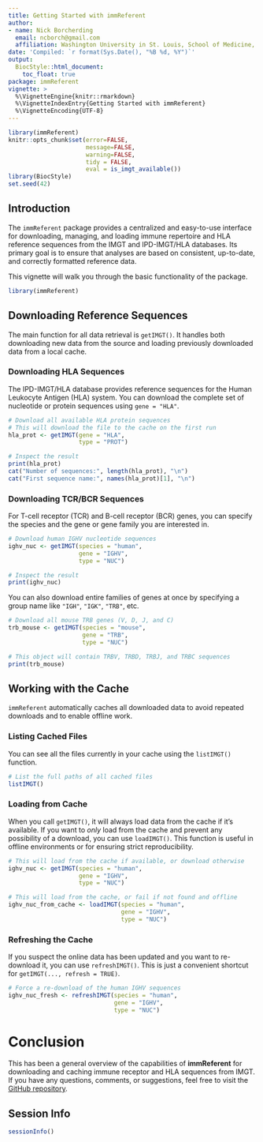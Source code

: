 ```yaml
---
title: Getting Started with immReferent
author: 
- name: Nick Borcherding
  email: ncborch@gmail.com
  affiliation: Washington University in St. Louis, School of Medicine, St. Louis, MO, USA
date: 'Compiled: `r format(Sys.Date(), "%B %d, %Y")`'
output:
  BiocStyle::html_document:
    toc_float: true
package: immReferent
vignette: >
  %\VignetteEngine{knitr::rmarkdown}
  %\VignetteIndexEntry{Getting Started with immReferent}
  %\VignetteEncoding{UTF-8} 
---
```


```r
library(immReferent)
knitr::opts_chunk$set(error=FALSE, 
                      message=FALSE, 
                      warning=FALSE, 
                      tidy = FALSE, 
                      eval = is_imgt_available())
library(BiocStyle)
set.seed(42)
```

## Introduction

The `immReferent` package provides a centralized and easy-to-use interface for downloading, managing, and loading immune repertoire and HLA reference sequences from the IMGT and IPD-IMGT/HLA databases. Its primary goal is to ensure that analyses are based on consistent, up-to-date, and correctly formatted reference data.

This vignette will walk you through the basic functionality of the package.

```r
library(immReferent)
```

## Downloading Reference Sequences

The main function for all data retrieval is `getIMGT()`. It handles both downloading new data from the source and loading previously downloaded data from a local cache.

### Downloading HLA Sequences

The IPD-IMGT/HLA database provides reference sequences for the Human Leukocyte Antigen (HLA) system. You can download the complete set of nucleotide or protein sequences using `gene = "HLA"`.

```r
# Download all available HLA protein sequences
# This will download the file to the cache on the first run
hla_prot <- getIMGT(gene = "HLA", 
                    type = "PROT")

# Inspect the result
print(hla_prot)
cat("Number of sequences:", length(hla_prot), "\n")
cat("First sequence name:", names(hla_prot)[1], "\n")
```

### Downloading TCR/BCR Sequences

For T-cell receptor (TCR) and B-cell receptor (BCR) genes, you can specify the species and the gene or gene family you are interested in.

```r
# Download human IGHV nucleotide sequences
ighv_nuc <- getIMGT(species = "human", 
                    gene = "IGHV", 
                    type = "NUC")

# Inspect the result
print(ighv_nuc)
```

You can also download entire families of genes at once by specifying a group name like `"IGH"`, `"IGK"`, `"TRB"`, etc.

```r
# Download all mouse TRB genes (V, D, J, and C)
trb_mouse <- getIMGT(species = "mouse",
                     gene = "TRB", 
                     type = "NUC")

# This object will contain TRBV, TRBD, TRBJ, and TRBC sequences
print(trb_mouse)
```

## Working with the Cache

`immReferent` automatically caches all downloaded data to avoid repeated downloads and to enable offline work.

### Listing Cached Files

You can see all the files currently in your cache using the `listIMGT()` function.

```r
# List the full paths of all cached files
listIMGT()
```

### Loading from Cache

When you call `getIMGT()`, it will always load data from the cache if it's available. If you want to *only* load from the cache and prevent any possibility of a download, you can use `loadIMGT()`. This function is useful in offline environments or for ensuring strict reproducibility.

```r
# This will load from the cache if available, or download otherwise
ighv_nuc <- getIMGT(species = "human", 
                    gene = "IGHV", 
                    type = "NUC")

# This will load from the cache, or fail if not found and offline
ighv_nuc_from_cache <- loadIMGT(species = "human", 
                                gene = "IGHV", 
                                type = "NUC")
```

### Refreshing the Cache

If you suspect the online data has been updated and you want to re-download it, you can use `refreshIMGT()`. This is just a convenient shortcut for `getIMGT(..., refresh = TRUE)`.

```r
# Force a re-download of the human IGHV sequences
ighv_nuc_fresh <- refreshIMGT(species = "human", 
                              gene = "IGHV", 
                              type = "NUC")
```

# Conclusion

This has been a general overview of the capabilities of **immReferent** for downloading and caching immune receptor and HLA sequences from IMGT. If you have any questions, comments, or suggestions, feel free to visit the [GitHub repository](https://github.com/BorchLab/immReferent).

## Session Info

```r
sessionInfo()
```
